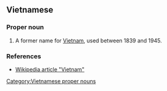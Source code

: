 ==Vietnamese==

===Proper noun===
{{vi-proper noun|Đại Nam|sc=Hani}}

# A former name for [[Vietnam]], used between 1839 and 1945.

===References===
* [http://en.wikipedia.org/wiki/Vietnam Wikipedia article "Vietnam"]

[[Category:Vietnamese proper nouns]]

{{attention|vi}}